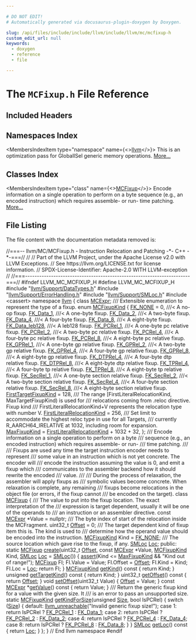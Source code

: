 ```yaml
---

# DO NOT EDIT!
# Automatically generated via docusaurus-plugin-doxygen by Doxygen.

slug: /api/files/include/include/llvm/include/llvm/mc/mcfixup-h
custom_edit_url: null
keywords:
  - doxygen
  - reference
  - file

---
```





# The `MCFixup.h` File Reference

<DoxygenPage pluginConfig={pluginConfig}>



## Included Headers

<IncludesList>
<IncludesListItem
  filePath="llvm/Support/DataTypes.h"
  permalink="/docs/api/files/include/include/llvm/include/llvm/support/datatypes-h"
  isLocal="true" />
<IncludesListItem
  filePath="llvm/Support/ErrorHandling.h"
  permalink="/docs/api/files/include/include/llvm/include/llvm/support/errorhandling-h"
  isLocal="true" />
<IncludesListItem
  filePath="llvm/Support/SMLoc.h"
  permalink="/docs/api/files/include/include/llvm/include/llvm/support/smloc-h"
  isLocal="true" />
<IncludesListItem
  filePath="cassert"
  permalink=""
  isLocal="false" />
</IncludesList>

## Namespaces Index

<MembersIndex>

<MembersIndexItem
  type="namespace"
  name={<><a href="/docs/api/namespaces/llvm">llvm</a></>}>
This is an optimization pass for GlobalISel generic memory operations. <a href="/docs/api/namespaces/llvm/#details">More...</a>
</MembersIndexItem>

</MembersIndex>

## Classes Index

<MembersIndex>

<MembersIndexItem
  type="class"
  name={<><a href="/docs/api/classes/llvm/mcfixup">MCFixup</a></>}>
Encode information on a single operation to perform on a byte sequence (e.g., an encoded instruction) which requires assemble- or run- time patching. <a href="/docs/api/classes/llvm/mcfixup/#details">More...</a>
</MembersIndexItem>

</MembersIndex>


## File Listing

The file content with the documentation metadata removed is:

<ProgramListing>

<Link id="l00001" /><CodeLine lineNumber="1"><Highlight kind="comment">//===-- llvm/MC/MCFixup.h - Instruction Relocation and Patching -&#42;- C++ -&#42;-===//</Highlight><Highlight kind="normal"></Highlight></CodeLine>
<Link id="l00002" /><CodeLine lineNumber="2"><Highlight kind="normal"></Highlight><Highlight kind="comment">//</Highlight><Highlight kind="normal"></Highlight></CodeLine>
<Link id="l00003" /><CodeLine lineNumber="3"><Highlight kind="normal"></Highlight><Highlight kind="comment">// Part of the LLVM Project, under the Apache License v2.0 with LLVM Exceptions.</Highlight><Highlight kind="normal"></Highlight></CodeLine>
<Link id="l00004" /><CodeLine lineNumber="4"><Highlight kind="normal"></Highlight><Highlight kind="comment">// See https://llvm.org/LICENSE.txt for license information.</Highlight><Highlight kind="normal"></Highlight></CodeLine>
<Link id="l00005" /><CodeLine lineNumber="5"><Highlight kind="normal"></Highlight><Highlight kind="comment">// SPDX-License-Identifier: Apache-2.0 WITH LLVM-exception</Highlight><Highlight kind="normal"></Highlight></CodeLine>
<Link id="l00006" /><CodeLine lineNumber="6"><Highlight kind="normal"></Highlight><Highlight kind="comment">//</Highlight><Highlight kind="normal"></Highlight></CodeLine>
<Link id="l00007" /><CodeLine lineNumber="7"><Highlight kind="normal"></Highlight><Highlight kind="comment">//===----------------------------------------------------------------------===//</Highlight><Highlight kind="normal"></Highlight></CodeLine>
<Link id="l00008" /><CodeLine lineNumber="8"><Highlight kind="normal"></Highlight></CodeLine>
<Link id="l00009" /><CodeLine lineNumber="9"><Highlight kind="normal"></Highlight><Highlight kind="preprocessor">#ifndef LLVM&#95;MC&#95;MCFIXUP&#95;H</Highlight><Highlight kind="normal"></Highlight></CodeLine>
<Link id="l00010" /><CodeLine lineNumber="10"><Highlight kind="normal"></Highlight><Highlight kind="preprocessor">#define LLVM&#95;MC&#95;MCFIXUP&#95;H</Highlight><Highlight kind="normal"></Highlight></CodeLine>
<Link id="l00011" /><CodeLine lineNumber="11"><Highlight kind="normal"></Highlight></CodeLine>
<Link id="l00012" /><CodeLine lineNumber="12"><Highlight kind="normal"></Highlight><Highlight kind="preprocessor">#include &quot;<a href="/docs/api/files/include/include/llvm/include/llvm/support/datatypes-h">llvm/Support/DataTypes.h</a>&quot;</Highlight><Highlight kind="normal"></Highlight></CodeLine>
<Link id="l00013" /><CodeLine lineNumber="13"><Highlight kind="normal"></Highlight><Highlight kind="preprocessor">#include &quot;<a href="/docs/api/files/include/include/llvm/include/llvm/support/errorhandling-h">llvm/Support/ErrorHandling.h</a>&quot;</Highlight><Highlight kind="normal"></Highlight></CodeLine>
<Link id="l00014" /><CodeLine lineNumber="14"><Highlight kind="normal"></Highlight><Highlight kind="preprocessor">#include &quot;<a href="/docs/api/files/include/include/llvm/include/llvm/support/smloc-h">llvm/Support/SMLoc.h</a>&quot;</Highlight><Highlight kind="normal"></Highlight></CodeLine>
<Link id="l00015" /><CodeLine lineNumber="15"><Highlight kind="normal"></Highlight><Highlight kind="preprocessor">#include &lt;cassert&gt;</Highlight><Highlight kind="normal"></Highlight></CodeLine>
<Link id="l00016" /><CodeLine lineNumber="16"><Highlight kind="normal"></Highlight></CodeLine>
<Link id="l00017" /><CodeLine lineNumber="17"><Highlight kind="normal"></Highlight><Highlight kind="keyword">namespace </Highlight><Highlight kind="normal"><a href="/docs/api/namespaces/llvm">llvm</a> &#123;</Highlight></CodeLine>
<Link id="l00018" /><CodeLine lineNumber="18"><Highlight kind="normal"></Highlight><Highlight kind="keyword">class </Highlight><Highlight kind="normal"><a href="/docs/api/classes/llvm/mcexpr">MCExpr</a>;</Highlight></CodeLine>
<Link id="l00019" /><CodeLine lineNumber="19"><Highlight kind="normal"></Highlight><Highlight kind="comment"></Highlight></CodeLine>
<Link id="l00020" /><CodeLine lineNumber="20"><Highlight kind="comment">/// Extensible enumeration to represent the type of a fixup.</Highlight><Highlight kind="normal"></Highlight></CodeLine>
<Link id="l00021" /><CodeLine lineNumber="21" lineLink="/docs/api/namespaces/llvm/#a84cef097f15848752272d38769011f58"><Highlight kind="normal"></Highlight><Highlight kind="keyword">enum</Highlight><Highlight kind="normal"> <a href="/docs/api/namespaces/llvm/#a84cef097f15848752272d38769011f58">MCFixupKind</a> &#123;</Highlight></CodeLine>
<Link id="l00022" /><CodeLine lineNumber="22" lineLink="/docs/api/namespaces/llvm/#a84cef097f15848752272d38769011f58a845a63cbed041d42d8c3452991d629c4"><Highlight kind="normal">  <a href="/docs/api/namespaces/llvm/#a84cef097f15848752272d38769011f58a845a63cbed041d42d8c3452991d629c4">FK&#95;NONE</a> = 0,    </Highlight><Highlight kind="comment">///&lt; A no-op fixup.</Highlight><Highlight kind="normal"></Highlight></CodeLine>
<Link id="l00023" /><CodeLine lineNumber="23" lineLink="/docs/api/namespaces/llvm/#a84cef097f15848752272d38769011f58a4aee2a3e203379bbb0c9639d4ef31b6e"><Highlight kind="normal">  <a href="/docs/api/namespaces/llvm/#a84cef097f15848752272d38769011f58a4aee2a3e203379bbb0c9639d4ef31b6e">FK&#95;Data&#95;1</a>,      </Highlight><Highlight kind="comment">///&lt; A one-byte fixup.</Highlight><Highlight kind="normal"></Highlight></CodeLine>
<Link id="l00024" /><CodeLine lineNumber="24" lineLink="/docs/api/namespaces/llvm/#a84cef097f15848752272d38769011f58afe607fbae154a24e4b463cf9fd5916f7"><Highlight kind="normal">  <a href="/docs/api/namespaces/llvm/#a84cef097f15848752272d38769011f58afe607fbae154a24e4b463cf9fd5916f7">FK&#95;Data&#95;2</a>,      </Highlight><Highlight kind="comment">///&lt; A two-byte fixup.</Highlight><Highlight kind="normal"></Highlight></CodeLine>
<Link id="l00025" /><CodeLine lineNumber="25" lineLink="/docs/api/namespaces/llvm/#a84cef097f15848752272d38769011f58a5d58ab615cde98af13deb16dbc09f42d"><Highlight kind="normal">  <a href="/docs/api/namespaces/llvm/#a84cef097f15848752272d38769011f58a5d58ab615cde98af13deb16dbc09f42d">FK&#95;Data&#95;4</a>,      </Highlight><Highlight kind="comment">///&lt; A four-byte fixup.</Highlight><Highlight kind="normal"></Highlight></CodeLine>
<Link id="l00026" /><CodeLine lineNumber="26" lineLink="/docs/api/namespaces/llvm/#a84cef097f15848752272d38769011f58a3a9388f6478ca218e5d1996e4063c8fe"><Highlight kind="normal">  <a href="/docs/api/namespaces/llvm/#a84cef097f15848752272d38769011f58a3a9388f6478ca218e5d1996e4063c8fe">FK&#95;Data&#95;8</a>,      </Highlight><Highlight kind="comment">///&lt; A eight-byte fixup.</Highlight><Highlight kind="normal"></Highlight></CodeLine>
<Link id="l00027" /><CodeLine lineNumber="27" lineLink="/docs/api/namespaces/llvm/#a84cef097f15848752272d38769011f58ad273f7fe2962a053becd88767fee3b0d"><Highlight kind="normal">  <a href="/docs/api/namespaces/llvm/#a84cef097f15848752272d38769011f58ad273f7fe2962a053becd88767fee3b0d">FK&#95;Data&#95;leb128</a>, </Highlight><Highlight kind="comment">///&lt; A leb128 fixup.</Highlight><Highlight kind="normal"></Highlight></CodeLine>
<Link id="l00028" /><CodeLine lineNumber="28" lineLink="/docs/api/namespaces/llvm/#a84cef097f15848752272d38769011f58ac6095ed6f2c30887aef8adc449b1efa5"><Highlight kind="normal">  <a href="/docs/api/namespaces/llvm/#a84cef097f15848752272d38769011f58ac6095ed6f2c30887aef8adc449b1efa5">FK&#95;PCRel&#95;1</a>,     </Highlight><Highlight kind="comment">///&lt; A one-byte pc relative fixup.</Highlight><Highlight kind="normal"></Highlight></CodeLine>
<Link id="l00029" /><CodeLine lineNumber="29" lineLink="/docs/api/namespaces/llvm/#a84cef097f15848752272d38769011f58a11803cd0814af72a9d078ac0f7a33137"><Highlight kind="normal">  <a href="/docs/api/namespaces/llvm/#a84cef097f15848752272d38769011f58a11803cd0814af72a9d078ac0f7a33137">FK&#95;PCRel&#95;2</a>,     </Highlight><Highlight kind="comment">///&lt; A two-byte pc relative fixup.</Highlight><Highlight kind="normal"></Highlight></CodeLine>
<Link id="l00030" /><CodeLine lineNumber="30" lineLink="/docs/api/namespaces/llvm/#a84cef097f15848752272d38769011f58a0f7a8485c2c761bc5e870fe2b6466372"><Highlight kind="normal">  <a href="/docs/api/namespaces/llvm/#a84cef097f15848752272d38769011f58a0f7a8485c2c761bc5e870fe2b6466372">FK&#95;PCRel&#95;4</a>,     </Highlight><Highlight kind="comment">///&lt; A four-byte pc relative fixup.</Highlight><Highlight kind="normal"></Highlight></CodeLine>
<Link id="l00031" /><CodeLine lineNumber="31" lineLink="/docs/api/namespaces/llvm/#a84cef097f15848752272d38769011f58a7fa4d5bb1573ffbf54e99ae1fe36ad6e"><Highlight kind="normal">  <a href="/docs/api/namespaces/llvm/#a84cef097f15848752272d38769011f58a7fa4d5bb1573ffbf54e99ae1fe36ad6e">FK&#95;PCRel&#95;8</a>,     </Highlight><Highlight kind="comment">///&lt; A eight-byte pc relative fixup.</Highlight><Highlight kind="normal"></Highlight></CodeLine>
<Link id="l00032" /><CodeLine lineNumber="32" lineLink="/docs/api/namespaces/llvm/#a84cef097f15848752272d38769011f58a99005862e2fce6d7760cdaae7651579b"><Highlight kind="normal">  <a href="/docs/api/namespaces/llvm/#a84cef097f15848752272d38769011f58a99005862e2fce6d7760cdaae7651579b">FK&#95;GPRel&#95;1</a>,     </Highlight><Highlight kind="comment">///&lt; A one-byte gp relative fixup.</Highlight><Highlight kind="normal"></Highlight></CodeLine>
<Link id="l00033" /><CodeLine lineNumber="33" lineLink="/docs/api/namespaces/llvm/#a84cef097f15848752272d38769011f58ae96ff4ee8bcb68af5d4707509a3458d6"><Highlight kind="normal">  <a href="/docs/api/namespaces/llvm/#a84cef097f15848752272d38769011f58ae96ff4ee8bcb68af5d4707509a3458d6">FK&#95;GPRel&#95;2</a>,     </Highlight><Highlight kind="comment">///&lt; A two-byte gp relative fixup.</Highlight><Highlight kind="normal"></Highlight></CodeLine>
<Link id="l00034" /><CodeLine lineNumber="34" lineLink="/docs/api/namespaces/llvm/#a84cef097f15848752272d38769011f58ab39a952893aef8c5d618b3d6f7d6bc84"><Highlight kind="normal">  <a href="/docs/api/namespaces/llvm/#a84cef097f15848752272d38769011f58ab39a952893aef8c5d618b3d6f7d6bc84">FK&#95;GPRel&#95;4</a>,     </Highlight><Highlight kind="comment">///&lt; A four-byte gp relative fixup.</Highlight><Highlight kind="normal"></Highlight></CodeLine>
<Link id="l00035" /><CodeLine lineNumber="35" lineLink="/docs/api/namespaces/llvm/#a84cef097f15848752272d38769011f58a5707ca16229a1ad84eee1b9c19dee9f7"><Highlight kind="normal">  <a href="/docs/api/namespaces/llvm/#a84cef097f15848752272d38769011f58a5707ca16229a1ad84eee1b9c19dee9f7">FK&#95;GPRel&#95;8</a>,     </Highlight><Highlight kind="comment">///&lt; A eight-byte gp relative fixup.</Highlight><Highlight kind="normal"></Highlight></CodeLine>
<Link id="l00036" /><CodeLine lineNumber="36" lineLink="/docs/api/namespaces/llvm/#a84cef097f15848752272d38769011f58a5d9ad9ac8119a17f5b0d392039449416"><Highlight kind="normal">  <a href="/docs/api/namespaces/llvm/#a84cef097f15848752272d38769011f58a5d9ad9ac8119a17f5b0d392039449416">FK&#95;DTPRel&#95;4</a>,    </Highlight><Highlight kind="comment">///&lt; A four-byte dtp relative fixup.</Highlight><Highlight kind="normal"></Highlight></CodeLine>
<Link id="l00037" /><CodeLine lineNumber="37" lineLink="/docs/api/namespaces/llvm/#a84cef097f15848752272d38769011f58a5f04203be5ebb87da1ce3b98527bbf7f"><Highlight kind="normal">  <a href="/docs/api/namespaces/llvm/#a84cef097f15848752272d38769011f58a5f04203be5ebb87da1ce3b98527bbf7f">FK&#95;DTPRel&#95;8</a>,    </Highlight><Highlight kind="comment">///&lt; A eight-byte dtp relative fixup.</Highlight><Highlight kind="normal"></Highlight></CodeLine>
<Link id="l00038" /><CodeLine lineNumber="38" lineLink="/docs/api/namespaces/llvm/#a84cef097f15848752272d38769011f58aa495238fa611ab89c4323df0081a0eb1"><Highlight kind="normal">  <a href="/docs/api/namespaces/llvm/#a84cef097f15848752272d38769011f58aa495238fa611ab89c4323df0081a0eb1">FK&#95;TPRel&#95;4</a>,     </Highlight><Highlight kind="comment">///&lt; A four-byte tp relative fixup.</Highlight><Highlight kind="normal"></Highlight></CodeLine>
<Link id="l00039" /><CodeLine lineNumber="39" lineLink="/docs/api/namespaces/llvm/#a84cef097f15848752272d38769011f58ac91b4c1d01ae3cf9d55abd97a6654cb7"><Highlight kind="normal">  <a href="/docs/api/namespaces/llvm/#a84cef097f15848752272d38769011f58ac91b4c1d01ae3cf9d55abd97a6654cb7">FK&#95;TPRel&#95;8</a>,     </Highlight><Highlight kind="comment">///&lt; A eight-byte tp relative fixup.</Highlight><Highlight kind="normal"></Highlight></CodeLine>
<Link id="l00040" /><CodeLine lineNumber="40" lineLink="/docs/api/namespaces/llvm/#a84cef097f15848752272d38769011f58ac9316656377e8329818bfdadcdc6e1c6"><Highlight kind="normal">  <a href="/docs/api/namespaces/llvm/#a84cef097f15848752272d38769011f58ac9316656377e8329818bfdadcdc6e1c6">FK&#95;SecRel&#95;1</a>,    </Highlight><Highlight kind="comment">///&lt; A one-byte section relative fixup.</Highlight><Highlight kind="normal"></Highlight></CodeLine>
<Link id="l00041" /><CodeLine lineNumber="41" lineLink="/docs/api/namespaces/llvm/#a84cef097f15848752272d38769011f58a128346d352fde2e704c07867f4d82eef"><Highlight kind="normal">  <a href="/docs/api/namespaces/llvm/#a84cef097f15848752272d38769011f58a128346d352fde2e704c07867f4d82eef">FK&#95;SecRel&#95;2</a>,    </Highlight><Highlight kind="comment">///&lt; A two-byte section relative fixup.</Highlight><Highlight kind="normal"></Highlight></CodeLine>
<Link id="l00042" /><CodeLine lineNumber="42" lineLink="/docs/api/namespaces/llvm/#a84cef097f15848752272d38769011f58a8b2acba82b6d0830ab47d67eb8f1ccf0"><Highlight kind="normal">  <a href="/docs/api/namespaces/llvm/#a84cef097f15848752272d38769011f58a8b2acba82b6d0830ab47d67eb8f1ccf0">FK&#95;SecRel&#95;4</a>,    </Highlight><Highlight kind="comment">///&lt; A four-byte section relative fixup.</Highlight><Highlight kind="normal"></Highlight></CodeLine>
<Link id="l00043" /><CodeLine lineNumber="43" lineLink="/docs/api/namespaces/llvm/#a84cef097f15848752272d38769011f58a751b491a3c8dd06f9b616ee717dbdbae"><Highlight kind="normal">  <a href="/docs/api/namespaces/llvm/#a84cef097f15848752272d38769011f58a751b491a3c8dd06f9b616ee717dbdbae">FK&#95;SecRel&#95;8</a>,    </Highlight><Highlight kind="comment">///&lt; A eight-byte section relative fixup.</Highlight><Highlight kind="normal"></Highlight></CodeLine>
<Link id="l00044" /><CodeLine lineNumber="44"><Highlight kind="normal"></Highlight></CodeLine>
<Link id="l00045" /><CodeLine lineNumber="45" lineLink="/docs/api/namespaces/llvm/#a84cef097f15848752272d38769011f58a02772a67f2052ae04bb9ef1ff9dc3cf8"><Highlight kind="normal">  <a href="/docs/api/namespaces/llvm/#a84cef097f15848752272d38769011f58a02772a67f2052ae04bb9ef1ff9dc3cf8">FirstTargetFixupKind</a> = 128,</Highlight></CodeLine>
<Link id="l00046" /><CodeLine lineNumber="46"><Highlight kind="normal"></Highlight><Highlight kind="comment"></Highlight></CodeLine>
<Link id="l00047" /><CodeLine lineNumber="47"><Highlight kind="comment">  /// The range &#91;FirstLiteralRelocationKind, MaxTargetFixupKind) is used for</Highlight></CodeLine>
<Link id="l00048" /><CodeLine lineNumber="48"><Highlight kind="comment">  /// relocations coming from .reloc directive. Fixup kind</Highlight></CodeLine>
<Link id="l00049" /><CodeLine lineNumber="49"><Highlight kind="comment">  /// FirstLiteralRelocationKind+V represents the relocation type with number V.</Highlight><Highlight kind="normal"></Highlight></CodeLine>
<Link id="l00050" /><CodeLine lineNumber="50" lineLink="/docs/api/namespaces/llvm/#a84cef097f15848752272d38769011f58a1864d2003d3e30137067084e7f2e7898"><Highlight kind="normal">  <a href="/docs/api/namespaces/llvm/#a84cef097f15848752272d38769011f58a1864d2003d3e30137067084e7f2e7898">FirstLiteralRelocationKind</a> = 256,</Highlight></CodeLine>
<Link id="l00051" /><CodeLine lineNumber="51"><Highlight kind="normal"></Highlight><Highlight kind="comment"></Highlight></CodeLine>
<Link id="l00052" /><CodeLine lineNumber="52"><Highlight kind="comment">  /// Set limit to accommodate the highest reloc type in use for all Targets,</Highlight></CodeLine>
<Link id="l00053" /><CodeLine lineNumber="53"><Highlight kind="comment">  /// currently R&#95;AARCH64&#95;IRELATIVE at 1032, including room for expansion.</Highlight><Highlight kind="normal"></Highlight></CodeLine>
<Link id="l00054" /><CodeLine lineNumber="54" lineLink="/docs/api/namespaces/llvm/#a84cef097f15848752272d38769011f58a59a8b044cb17aa6a16dd766e02308afe"><Highlight kind="normal">  <a href="/docs/api/namespaces/llvm/#a84cef097f15848752272d38769011f58a59a8b044cb17aa6a16dd766e02308afe">MaxFixupKind</a> = <a href="/docs/api/namespaces/llvm/#a84cef097f15848752272d38769011f58a1864d2003d3e30137067084e7f2e7898">FirstLiteralRelocationKind</a> + 1032 + 32,</Highlight></CodeLine>
<Link id="l00055" /><CodeLine lineNumber="55"><Highlight kind="normal">&#125;;</Highlight></CodeLine>
<Link id="l00056" /><CodeLine lineNumber="56"><Highlight kind="normal"></Highlight><Highlight kind="comment"></Highlight></CodeLine>
<Link id="l00057" /><CodeLine lineNumber="57"><Highlight kind="comment">/// Encode information on a single operation to perform on a byte</Highlight></CodeLine>
<Link id="l00058" /><CodeLine lineNumber="58"><Highlight kind="comment">/// sequence (e.g., an encoded instruction) which requires assemble- or run-</Highlight></CodeLine>
<Link id="l00059" /><CodeLine lineNumber="59"><Highlight kind="comment">/// time patching.</Highlight></CodeLine>
<Link id="l00060" /><CodeLine lineNumber="60"><Highlight kind="comment">///</Highlight></CodeLine>
<Link id="l00061" /><CodeLine lineNumber="61"><Highlight kind="comment">/// Fixups are used any time the target instruction encoder needs to represent</Highlight></CodeLine>
<Link id="l00062" /><CodeLine lineNumber="62"><Highlight kind="comment">/// some value in an instruction which is not yet concrete. The encoder will</Highlight></CodeLine>
<Link id="l00063" /><CodeLine lineNumber="63"><Highlight kind="comment">/// encode the instruction assuming the value is 0, and emit a fixup which</Highlight></CodeLine>
<Link id="l00064" /><CodeLine lineNumber="64"><Highlight kind="comment">/// communicates to the assembler backend how it should rewrite the encoded</Highlight></CodeLine>
<Link id="l00065" /><CodeLine lineNumber="65"><Highlight kind="comment">/// value.</Highlight></CodeLine>
<Link id="l00066" /><CodeLine lineNumber="66"><Highlight kind="comment">///</Highlight></CodeLine>
<Link id="l00067" /><CodeLine lineNumber="67"><Highlight kind="comment">/// During the process of relaxation, the assembler will apply fixups as</Highlight></CodeLine>
<Link id="l00068" /><CodeLine lineNumber="68"><Highlight kind="comment">/// symbolic values become concrete. When relaxation is complete, any remaining</Highlight></CodeLine>
<Link id="l00069" /><CodeLine lineNumber="69"><Highlight kind="comment">/// fixups become relocations in the object file (or errors, if the fixup cannot</Highlight></CodeLine>
<Link id="l00070" /><CodeLine lineNumber="70"><Highlight kind="comment">/// be encoded on the target).</Highlight><Highlight kind="normal"></Highlight></CodeLine>
<Link id="l00071" /><CodeLine lineNumber="71" lineLink="/docs/api/classes/llvm/mcfixup"><Highlight kind="normal"></Highlight><Highlight kind="keyword">class </Highlight><Highlight kind="normal"><a href="/docs/api/classes/llvm/mcfixup">MCFixup</a> &#123;</Highlight><Highlight kind="comment"></Highlight></CodeLine>
<Link id="l00072" /><CodeLine lineNumber="72"><Highlight kind="comment">  /// The value to put into the fixup location. The exact interpretation of the</Highlight></CodeLine>
<Link id="l00073" /><CodeLine lineNumber="73"><Highlight kind="comment">  /// expression is target dependent, usually it will be one of the operands to</Highlight></CodeLine>
<Link id="l00074" /><CodeLine lineNumber="74"><Highlight kind="comment">  /// an instruction or an assembler directive.</Highlight><Highlight kind="normal"></Highlight></CodeLine>
<Link id="l00075" /><CodeLine lineNumber="75"><Highlight kind="normal">  </Highlight><Highlight kind="keyword">const</Highlight><Highlight kind="normal"> <a href="/docs/api/classes/llvm/mcexpr">MCExpr</a> &#42;Value = </Highlight><Highlight kind="keyword">nullptr</Highlight><Highlight kind="normal">;</Highlight></CodeLine>
<Link id="l00076" /><CodeLine lineNumber="76"><Highlight kind="normal"></Highlight><Highlight kind="comment"></Highlight></CodeLine>
<Link id="l00077" /><CodeLine lineNumber="77"><Highlight kind="comment">  /// The byte index of start of the relocation inside the MCFragment.</Highlight><Highlight kind="normal"></Highlight></CodeLine>
<Link id="l00078" /><CodeLine lineNumber="78"><Highlight kind="normal">  uint32&#95;t <a href="/docs/api/namespaces/llvm/#a05f5b9a11bdcc5feba62899f95dcf878a3134224cba2545bc57954d3b072aebb4">Offset</a> = 0;</Highlight></CodeLine>
<Link id="l00079" /><CodeLine lineNumber="79"><Highlight kind="normal"></Highlight><Highlight kind="comment"></Highlight></CodeLine>
<Link id="l00080" /><CodeLine lineNumber="80"><Highlight kind="comment">  /// The target dependent kind of fixup item this is. The kind is used to</Highlight></CodeLine>
<Link id="l00081" /><CodeLine lineNumber="81"><Highlight kind="comment">  /// determine how the operand value should be encoded into the instruction.</Highlight><Highlight kind="normal"></Highlight></CodeLine>
<Link id="l00082" /><CodeLine lineNumber="82"><Highlight kind="normal">  <a href="/docs/api/namespaces/llvm/#a84cef097f15848752272d38769011f58">MCFixupKind</a> Kind = <a href="/docs/api/namespaces/llvm/#a84cef097f15848752272d38769011f58a845a63cbed041d42d8c3452991d629c4">FK&#95;NONE</a>;</Highlight></CodeLine>
<Link id="l00083" /><CodeLine lineNumber="83"><Highlight kind="normal"></Highlight><Highlight kind="comment"></Highlight></CodeLine>
<Link id="l00084" /><CodeLine lineNumber="84"><Highlight kind="comment">  /// The source location which gave rise to the fixup, if any.</Highlight><Highlight kind="normal"></Highlight></CodeLine>
<Link id="l00085" /><CodeLine lineNumber="85"><Highlight kind="normal">  <a href="/docs/api/classes/llvm/smloc">SMLoc</a> <a href="/docs/api/namespaces/llvm/loc">Loc</a>;</Highlight></CodeLine>
<Link id="l00086" /><CodeLine lineNumber="86"><Highlight kind="normal"></Highlight><Highlight kind="keyword">public</Highlight><Highlight kind="normal">:</Highlight></CodeLine>
<Link id="l00087" /><CodeLine lineNumber="87" lineLink="/docs/api/classes/llvm/mcfixup/#abdf37854fa6eb68017b96486df443a32"><Highlight kind="normal">  </Highlight><Highlight kind="keyword">static</Highlight><Highlight kind="normal"> <a href="/docs/api/classes/llvm/mcfixup">MCFixup</a> <a href="/docs/api/classes/llvm/mcfixup/#abdf37854fa6eb68017b96486df443a32">create</a>(uint32&#95;t <a href="/docs/api/namespaces/llvm/#a05f5b9a11bdcc5feba62899f95dcf878a3134224cba2545bc57954d3b072aebb4">Offset</a>, </Highlight><Highlight kind="keyword">const</Highlight><Highlight kind="normal"> <a href="/docs/api/classes/llvm/mcexpr">MCExpr</a> &#42;Value,</Highlight></CodeLine>
<Link id="l00088" /><CodeLine lineNumber="88"><Highlight kind="normal">                        <a href="/docs/api/namespaces/llvm/#a84cef097f15848752272d38769011f58">MCFixupKind</a> Kind, <a href="/docs/api/classes/llvm/smloc">SMLoc</a> <a href="/docs/api/namespaces/llvm/loc">Loc</a> = <a href="/docs/api/classes/llvm/smloc">SMLoc</a>()) &#123;</Highlight></CodeLine>
<Link id="l00089" /><CodeLine lineNumber="89"><Highlight kind="normal">    <a href="/docs/api/files/lib/lib/target/lib/target/amdgpu/silowercontrolflow-cpp/#a4868c5d81c5ccc98c47aeab6244346a0">assert</a>(Kind &lt;= <a href="/docs/api/namespaces/llvm/#a84cef097f15848752272d38769011f58a59a8b044cb17aa6a16dd766e02308afe">MaxFixupKind</a> &amp;&amp; </Highlight><Highlight kind="stringliteral">&quot;Kind out of range!&quot;</Highlight><Highlight kind="normal">);</Highlight></CodeLine>
<Link id="l00090" /><CodeLine lineNumber="90"><Highlight kind="normal">    <a href="/docs/api/classes/llvm/mcfixup">MCFixup</a> FI;</Highlight></CodeLine>
<Link id="l00091" /><CodeLine lineNumber="91"><Highlight kind="normal">    FI.Value = Value;</Highlight></CodeLine>
<Link id="l00092" /><CodeLine lineNumber="92"><Highlight kind="normal">    FI.Offset = <a href="/docs/api/namespaces/llvm/#a05f5b9a11bdcc5feba62899f95dcf878a3134224cba2545bc57954d3b072aebb4">Offset</a>;</Highlight></CodeLine>
<Link id="l00093" /><CodeLine lineNumber="93"><Highlight kind="normal">    FI.Kind = Kind;</Highlight></CodeLine>
<Link id="l00094" /><CodeLine lineNumber="94"><Highlight kind="normal">    FI.Loc = <a href="/docs/api/namespaces/llvm/loc">Loc</a>;</Highlight></CodeLine>
<Link id="l00095" /><CodeLine lineNumber="95"><Highlight kind="normal">    </Highlight><Highlight kind="keywordflow">return</Highlight><Highlight kind="normal"> FI;</Highlight></CodeLine>
<Link id="l00096" /><CodeLine lineNumber="96"><Highlight kind="normal">  &#125;</Highlight></CodeLine>
<Link id="l00097" /><CodeLine lineNumber="97"><Highlight kind="normal"></Highlight></CodeLine>
<Link id="l00098" /><CodeLine lineNumber="98" lineLink="/docs/api/classes/llvm/mcfixup/#afe6bd9f0a68df78d2b0bfc4dc4f944a2"><Highlight kind="normal">  <a href="/docs/api/namespaces/llvm/#a84cef097f15848752272d38769011f58">MCFixupKind</a> <a href="/docs/api/classes/llvm/mcfixup/#afe6bd9f0a68df78d2b0bfc4dc4f944a2">getKind</a>()</Highlight><Highlight kind="keyword"> const </Highlight><Highlight kind="normal">&#123; </Highlight><Highlight kind="keywordflow">return</Highlight><Highlight kind="normal"> Kind; &#125;</Highlight></CodeLine>
<Link id="l00099" /><CodeLine lineNumber="99"><Highlight kind="normal"></Highlight></CodeLine>
<Link id="l00100" /><CodeLine lineNumber="100" lineLink="/docs/api/classes/llvm/mcfixup/#ac48c4d70cf3d66358cfdaf19f0de4c10"><Highlight kind="normal">  </Highlight><Highlight kind="keywordtype">unsigned</Highlight><Highlight kind="normal"> <a href="/docs/api/classes/llvm/mcfixup/#ac48c4d70cf3d66358cfdaf19f0de4c10">getTargetKind</a>()</Highlight><Highlight kind="keyword"> const </Highlight><Highlight kind="normal">&#123; </Highlight><Highlight kind="keywordflow">return</Highlight><Highlight kind="normal"> Kind; &#125;</Highlight></CodeLine>
<Link id="l00101" /><CodeLine lineNumber="101"><Highlight kind="normal"></Highlight></CodeLine>
<Link id="l00102" /><CodeLine lineNumber="102" lineLink="/docs/api/classes/llvm/mcfixup/#a6d15eb9e5fcc1aefad18f4f9f7dcbc66"><Highlight kind="normal">  uint32&#95;t <a href="/docs/api/classes/llvm/mcfixup/#a6d15eb9e5fcc1aefad18f4f9f7dcbc66">getOffset</a>()</Highlight><Highlight kind="keyword"> const </Highlight><Highlight kind="normal">&#123; </Highlight><Highlight kind="keywordflow">return</Highlight><Highlight kind="normal"> <a href="/docs/api/namespaces/llvm/#a05f5b9a11bdcc5feba62899f95dcf878a3134224cba2545bc57954d3b072aebb4">Offset</a>; &#125;</Highlight></CodeLine>
<Link id="l00103" /><CodeLine lineNumber="103" lineLink="/docs/api/classes/llvm/mcfixup/#ac63cc432cdbc99aa9dc409c090408101"><Highlight kind="normal">  </Highlight><Highlight kind="keywordtype">void</Highlight><Highlight kind="normal"> <a href="/docs/api/classes/llvm/mcfixup/#ac63cc432cdbc99aa9dc409c090408101">setOffset</a>(uint32&#95;t Value) &#123; <a href="/docs/api/namespaces/llvm/#a05f5b9a11bdcc5feba62899f95dcf878a3134224cba2545bc57954d3b072aebb4">Offset</a> = Value; &#125;</Highlight></CodeLine>
<Link id="l00104" /><CodeLine lineNumber="104"><Highlight kind="normal"></Highlight></CodeLine>
<Link id="l00105" /><CodeLine lineNumber="105" lineLink="/docs/api/classes/llvm/mcfixup/#a1766447693abfb2e612a4d394f8b4cd0"><Highlight kind="normal">  </Highlight><Highlight kind="keyword">const</Highlight><Highlight kind="normal"> <a href="/docs/api/classes/llvm/mcexpr">MCExpr</a> &#42;<a href="/docs/api/classes/llvm/mcfixup/#a1766447693abfb2e612a4d394f8b4cd0">getValue</a>()</Highlight><Highlight kind="keyword"> const </Highlight><Highlight kind="normal">&#123; </Highlight><Highlight kind="keywordflow">return</Highlight><Highlight kind="normal"> Value; &#125;</Highlight></CodeLine>
<Link id="l00106" /><CodeLine lineNumber="106"><Highlight kind="normal"></Highlight><Highlight kind="comment"></Highlight></CodeLine>
<Link id="l00107" /><CodeLine lineNumber="107"><Highlight kind="comment">  /// Return the generic fixup kind for a value with the given size. It</Highlight></CodeLine>
<Link id="l00108" /><CodeLine lineNumber="108"><Highlight kind="comment">  /// is an error to pass an unsupported size.</Highlight><Highlight kind="normal"></Highlight></CodeLine>
<Link id="l00109" /><CodeLine lineNumber="109" lineLink="/docs/api/classes/llvm/mcfixup/#a027f3fd5c51a6c8a23501952450f489b"><Highlight kind="normal">  </Highlight><Highlight kind="keyword">static</Highlight><Highlight kind="normal"> <a href="/docs/api/namespaces/llvm/#a84cef097f15848752272d38769011f58">MCFixupKind</a> <a href="/docs/api/classes/llvm/mcfixup/#a027f3fd5c51a6c8a23501952450f489b">getKindForSize</a>(</Highlight><Highlight kind="keywordtype">unsigned</Highlight><Highlight kind="normal"> <a href="/docs/api/files/lib/lib/analysis/inlineorder-cpp/#a7ee6f0cb51c3b9056199e9a0001fe8c3a6f6cb72d544962fa333e2e34ce64f719">Size</a>, </Highlight><Highlight kind="keywordtype">bool</Highlight><Highlight kind="normal"> IsPCRel) &#123;</Highlight></CodeLine>
<Link id="l00110" /><CodeLine lineNumber="110"><Highlight kind="normal">    </Highlight><Highlight kind="keywordflow">switch</Highlight><Highlight kind="normal"> (<a href="/docs/api/files/lib/lib/analysis/inlineorder-cpp/#a7ee6f0cb51c3b9056199e9a0001fe8c3a6f6cb72d544962fa333e2e34ce64f719">Size</a>) &#123;</Highlight></CodeLine>
<Link id="l00111" /><CodeLine lineNumber="111"><Highlight kind="normal">    </Highlight><Highlight kind="keywordflow">default</Highlight><Highlight kind="normal">: <a href="/docs/api/files/include/include/llvm/include/llvm/support/errorhandling-h/#ace243f5c25697a1107cce46626b3dc94">llvm&#95;unreachable</a>(</Highlight><Highlight kind="stringliteral">&quot;Invalid generic fixup size!&quot;</Highlight><Highlight kind="normal">);</Highlight></CodeLine>
<Link id="l00112" /><CodeLine lineNumber="112"><Highlight kind="normal">    </Highlight><Highlight kind="keywordflow">case</Highlight><Highlight kind="normal"> 1:</Highlight></CodeLine>
<Link id="l00113" /><CodeLine lineNumber="113"><Highlight kind="normal">      </Highlight><Highlight kind="keywordflow">return</Highlight><Highlight kind="normal"> IsPCRel ? <a href="/docs/api/namespaces/llvm/#a84cef097f15848752272d38769011f58ac6095ed6f2c30887aef8adc449b1efa5">FK&#95;PCRel&#95;1</a> : <a href="/docs/api/namespaces/llvm/#a84cef097f15848752272d38769011f58a4aee2a3e203379bbb0c9639d4ef31b6e">FK&#95;Data&#95;1</a>;</Highlight></CodeLine>
<Link id="l00114" /><CodeLine lineNumber="114"><Highlight kind="normal">    </Highlight><Highlight kind="keywordflow">case</Highlight><Highlight kind="normal"> 2:</Highlight></CodeLine>
<Link id="l00115" /><CodeLine lineNumber="115"><Highlight kind="normal">      </Highlight><Highlight kind="keywordflow">return</Highlight><Highlight kind="normal"> IsPCRel ? <a href="/docs/api/namespaces/llvm/#a84cef097f15848752272d38769011f58a11803cd0814af72a9d078ac0f7a33137">FK&#95;PCRel&#95;2</a> : <a href="/docs/api/namespaces/llvm/#a84cef097f15848752272d38769011f58afe607fbae154a24e4b463cf9fd5916f7">FK&#95;Data&#95;2</a>;</Highlight></CodeLine>
<Link id="l00116" /><CodeLine lineNumber="116"><Highlight kind="normal">    </Highlight><Highlight kind="keywordflow">case</Highlight><Highlight kind="normal"> 4:</Highlight></CodeLine>
<Link id="l00117" /><CodeLine lineNumber="117"><Highlight kind="normal">      </Highlight><Highlight kind="keywordflow">return</Highlight><Highlight kind="normal"> IsPCRel ? <a href="/docs/api/namespaces/llvm/#a84cef097f15848752272d38769011f58a0f7a8485c2c761bc5e870fe2b6466372">FK&#95;PCRel&#95;4</a> : <a href="/docs/api/namespaces/llvm/#a84cef097f15848752272d38769011f58a5d58ab615cde98af13deb16dbc09f42d">FK&#95;Data&#95;4</a>;</Highlight></CodeLine>
<Link id="l00118" /><CodeLine lineNumber="118"><Highlight kind="normal">    </Highlight><Highlight kind="keywordflow">case</Highlight><Highlight kind="normal"> 8:</Highlight></CodeLine>
<Link id="l00119" /><CodeLine lineNumber="119"><Highlight kind="normal">      </Highlight><Highlight kind="keywordflow">return</Highlight><Highlight kind="normal"> IsPCRel ? <a href="/docs/api/namespaces/llvm/#a84cef097f15848752272d38769011f58a7fa4d5bb1573ffbf54e99ae1fe36ad6e">FK&#95;PCRel&#95;8</a> : <a href="/docs/api/namespaces/llvm/#a84cef097f15848752272d38769011f58a3a9388f6478ca218e5d1996e4063c8fe">FK&#95;Data&#95;8</a>;</Highlight></CodeLine>
<Link id="l00120" /><CodeLine lineNumber="120"><Highlight kind="normal">    &#125;</Highlight></CodeLine>
<Link id="l00121" /><CodeLine lineNumber="121"><Highlight kind="normal">  &#125;</Highlight></CodeLine>
<Link id="l00122" /><CodeLine lineNumber="122"><Highlight kind="normal"></Highlight></CodeLine>
<Link id="l00123" /><CodeLine lineNumber="123" lineLink="/docs/api/classes/llvm/mcfixup/#aeb9af7b67ece52d00b79892e70df8ef0"><Highlight kind="normal">  <a href="/docs/api/classes/llvm/smloc">SMLoc</a> <a href="/docs/api/classes/llvm/mcfixup/#aeb9af7b67ece52d00b79892e70df8ef0">getLoc</a>()</Highlight><Highlight kind="keyword"> const </Highlight><Highlight kind="normal">&#123; </Highlight><Highlight kind="keywordflow">return</Highlight><Highlight kind="normal"> <a href="/docs/api/namespaces/llvm/loc">Loc</a>; &#125;</Highlight></CodeLine>
<Link id="l00124" /><CodeLine lineNumber="124"><Highlight kind="normal">&#125;;</Highlight></CodeLine>
<Link id="l00125" /><CodeLine lineNumber="125"><Highlight kind="normal"></Highlight></CodeLine>
<Link id="l00126" /><CodeLine lineNumber="126"><Highlight kind="normal">&#125; </Highlight><Highlight kind="comment">// End llvm namespace</Highlight><Highlight kind="normal"></Highlight></CodeLine>
<Link id="l00127" /><CodeLine lineNumber="127"><Highlight kind="normal"></Highlight></CodeLine>
<Link id="l00128" /><CodeLine lineNumber="128"><Highlight kind="normal"></Highlight><Highlight kind="preprocessor">#endif</Highlight></CodeLine>

</ProgramListing>

</DoxygenPage>
